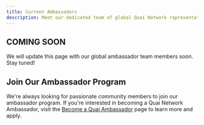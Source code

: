 ```yaml
---
title: Current Ambassadors
description: Meet our dedicated team of global Quai Network representatives.
---
```


<div className="p-6 mb-8 bg-amber-100 border-l-4 border-amber-500 rounded-lg">
  <h2 className="text-2xl font-bold text-amber-800 mb-2">COMING SOON</h2>
  <p className="text-amber-700">We will update this page with our global ambassador team members soon. Stay tuned!</p>
</div>


## Join Our Ambassador Program

We're always looking for passionate community members to join our ambassador program. If you're interested in becoming a Quai Network Ambassador, visit the [Become a Quai Ambassador](/get-involved/ambassadors) page to learn more and apply.